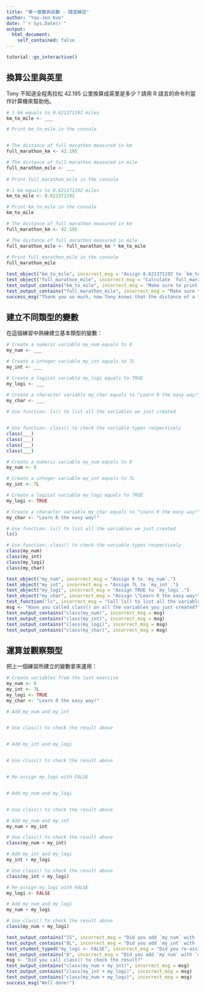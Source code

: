 ```yaml
---
title: "單一變數與函數 - 隨堂練習"
author: "Yao-Jen Kuo"
date: "`r Sys.Date()`"
output: 
  html_document:
    self_contained: false
---
```


```r
tutorial::go_interactive()
```

## 換算公里與英里

Tony 不知道全程馬拉松 42.195 公里換算成英里是多少？請用 R 語言的命令列當作計算機來幫助他。

```r
# 1 km equals to 0.621371192 miles
km_to_mile <- ___

# Print km_to_mile in the console


# The distance of full marathon measured in km
full_marathon_km <- 42.195

# The distance of full marathon measured in mile
full_marathon_mile <- ___
  
# Print full_marathon_mile in the console

```

```r
# 1 km equals to 0.621371192 miles
km_to_mile <- 0.621371192

# Print km_to_mile in the console
km_to_mile

# The distance of full marathon measured in km
full_marathon_km <- 42.195

# The distance of full marathon measured in mile
full_marathon_mile <- full_marathon_km * km_to_mile
  
# Print full_marathon_mile in the console
full_marathon_mile
```

```r
test_object("km_to_mile", incorrect_msg = "Assign 0.621371192 to `km_to_mile`.")
test_object("full_marathon_mile", incorrect_msg = "Calculate `full_marathon_mile` by multiplying `full_marathon_km` with `km_to_mile`.")
test_output_contains("km_to_mile", incorrect_msg = "Make sure to print `km_to_mile`.")
test_output_contains("full_marathon_mile", incorrect_msg = "Make sure to print `full_marathon_mile`.")
success_msg("Thank you so much, now Tony knows that the distance of a full marathon course is 26.2 miles!")
```

## 建立不同類型的變數

在這個練習中熟練建立基本類型的變數：

```r
# Create a numeric variable my_num equals to 8
my_num <- ___

# Create a integer variable my_int equals to 7L
my_int <- ___

# Create a logical variable my_logi equals to TRUE
my_logi <- ___

# Create a character variable my_char equals to "Learn R the easy way!"
my_char <- ___
  
# Use function: ls() to list all the variables we just created


# Use function: class() to check the variable types respectively
class(___)
class(___)
class(___)
class(___)
```

```r
# Create a numeric variable my_num equals to 8
my_num <- 8

# Create a integer variable my_int equals to 7L
my_int <- 7L

# Create a logical variable my_logi equals to TRUE
my_logi <- TRUE

# Create a character variable my_char equals to "Learn R the easy way!"
my_char <- "Learn R the easy way!"

# Use function: ls() to list all the variables we just created
ls()

# Use function: class() to check the variable types respectively
class(my_num)
class(my_int)
class(my_logi)
class(my_char)
```

```r
test_object("my_num", incorrect_msg = "Assign 8 to `my_num`.")
test_object("my_int", incorrect_msg = "Assign 7L to `my_int`.")
test_object("my_logi", incorrect_msg = "Assign TRUE to `my_logi`.")
test_object("my_char", incorrect_msg = "Assign \"Learn R the easy way!\" to `my_logi`.")
test_function("ls", incorrect_msg = "Call ls() to list all the variables.")
msg <- "Have you called class() on all the variables you just created?"
test_output_contains("class(my_num)", incorrect_msg = msg)
test_output_contains("class(my_int)", incorrect_msg = msg)
test_output_contains("class(my_logi)", incorrect_msg = msg)
test_output_contains("class(my_char)", incorrect_msg = msg)
```

## 運算並觀察類型

把上一個練習所建立的變數拿來運用：

```r
# Create variables from the last exercise
my_num <- 8
my_int <- 7L
my_logi <- TRUE
my_char <- "Learn R the easy way!"
```

```r
# Add my_num and my_int


# Use class() to check the result above


# Add my_int and my_logi


# Use class() to check the result above


# Re-assign my_logi with FALSE


# Add my_num and my_logi


# Use class() to check the result above

```

```r
# Add my_num and my_int
my_num + my_int

# Use class() to check the result above
class(my_num + my_int)

# Add my_int and my_logi
my_int + my_logi

# Use class() to check the result above
class(my_int + my_logi)

# Re-assign my_logi with FALSE
my_logi <- FALSE

# Add my_num and my_logi
my_num + my_logi

# Use class() to check the result above
class(my_num + my_logi)
```

```r
test_output_contains("15", incorrect_msg = "Did you add `my_num` with `my_int`?")
test_output_contains("8L", incorrect_msg = "Did you add `my_int` with `my_logi`?")
test_student_typed("my_logi <- FALSE", incorrect_msg = "Did you re-assign FALSE to `my_logi`?")
test_output_contains("8", incorrect_msg = "Did you add `my_num` with `my_logi`?")
msg <- "Did you call class() to check the result?"
test_output_contains("class(my_num + my_int)", incorrect_msg = msg)
test_output_contains("class(my_int + my_logi)", incorrect_msg = msg)
test_output_contains("class(my_num + my_logi)", incorrect_msg = msg)
success_msg("Well done!")
```